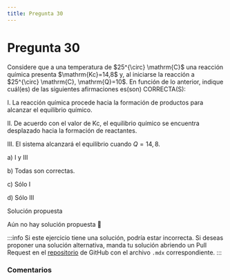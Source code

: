 ```yaml
---
title: Pregunta 30
---
```



# Pregunta 30

<div className="exercise">
Considere que a una temperatura de $25^{\circ} \mathrm{C}$ una reacción química presenta $\mathrm{Kc}=14,8$ y, al iniciarse la reacción a $25^{\circ} \mathrm{C}, \mathrm{Q}=10$. En función de lo anterior, indique cuál(es) de las siguientes afirmaciones es(son) CORRECTA(S):

I. La reacción química procede hacia la formación de productos para alcanzar el equilibrio químico.

II. De acuerdo con el valor de Kc, el equilibrio químico se encuentra desplazado hacia la formación de reactantes.

III. El sistema alcanzará el equilibrio cuando $Q=14,8$.

a) I y III

b) Todas son correctas.

c) Sólo I

d) Sólo III
</div>

<MDXDetails>
<summary>Solución propuesta</summary>

Aún no hay solución propuesta 🥲

:::info
Si este ejercicio tiene una solución, podría estar incorrecta. Si deseas proponer una solución alternativa, manda tu solución abriendo
un Pull Request en el [repositorio](https://github.com/crow-rojas/apuntes-fundamentals/pulls) de GitHub con el archivo
`.mdx` correspondiente.
:::

</MDXDetails>

### Comentarios

<Disqus
  url="https://crow-rojas.github.io/apuntes-fundamentals/docs/science/chemistry/exercises/2024-2/p30"
  identifier="docs/science/chemistry/exercises/2024-2/p30"
  title="2024-2 Quimica - Pregunta 30"
/>
